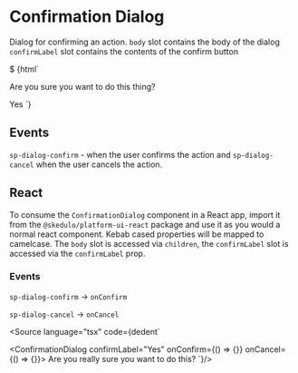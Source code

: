 
<Meta title="Components/Confirmation Dialog" component="sp-confirmation-dialog" />

# Confirmation Dialog

Dialog for confirming an action.
`body` slot contains the body of the dialog
`confirmLabel` slot contains the contents of the confirm button

<Canvas>
  <Story name="Default" height="600px">
    $
    {html`
      <sp-confirmation-dialog open>
        <p slot="body">Are you sure you want to do this thing?</p>
        <span slot="confirmLabel">Yes</span>
      </sp-confirmation-dialog>
    `}
  </Story>
</Canvas>

## Events

`sp-dialog-confirm` - when the user confirms the action and `sp-dialog-cancel` when the user cancels the action.

## React

To consume the `ConfirmationDialog` component in a React app, import it from the `@skedulo/platform-ui-react` package and use it as you would a normal react component.
Kebab cased properties will be mapped to camelcase. The `body` slot is accessed via `children`, the `confirmLabel` slot is accessed via the `confirmLabel` prop.

### Events

`sp-dialog-confirm` -> `onConfirm`

`sp-dialog-cancel` -> `onCancel`

<Source language="tsx" code={dedent`

<ConfirmationDialog confirmLabel="Yes" onConfirm={() => {}} onCancel={() => {}}>
  Are you really sure you want to do this?
</ConfirmationDialog>
`}/>
